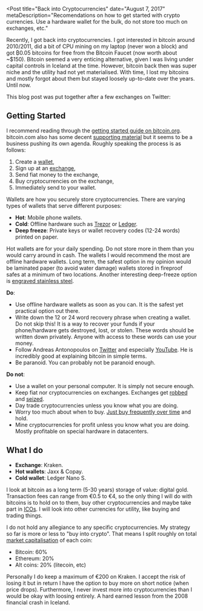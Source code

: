 
<Post
  title="Back into Cryptocurrencies"
  date="August 7, 2017"
  metaDescription="Recomendations on how to get started with crypto currencies.
  Use a hardware wallet for the bulk, do not store too much on exchanges, etc."
>

Recently, I got back into cryptocurrencies. I got interested in bitcoin around 2010/2011, did a bit
of CPU mining on my laptop (never won a block) and got ₿0.05 bitcoins for free from the Bitcoin
Faucet (now worth about ~$150). Bitcoin seemed a very enticing alternative, given I was living under
capital controls in Iceland at the time. However, bitcoin back then was super niche and the utility
had not yet materialised. With time, I lost my bitcoins and mostly forgot about them but stayed
loosely up-to-date over the years. Until now.

This blog post was put together after a few exchanges on Twitter:

<Dither
  src="/images/back-into-cryptocurrencies/tweet.png"
  alt="Tweets that inspired this blog post"
  width={1276}
  height={990}
  webp={true}
/>

## Getting Started
I recommend reading through the [getting started guide on bitcoin.org][0]. bitcoin.com also has
some decent [supporting material][1] but it seems to be a business pushing its own agenda. Roughly
speaking the process is as follows:

1. Create a [wallet][7],
2. Sign up at an [exchange][6],
3. Send fiat money to the exchange,
4. Buy cryptocurrencies on the exchange,
5. Immediately send to your wallet.


Wallets are how you securely store cryptocurrencies. There are varying types of wallets that serve
different purposes:

* **Hot**: Mobile phone wallets.
* **Cold**: Offline hardware such as [Trezor][trezor] or [Ledger][ledger].
* **Deep freeze**: Private keys or wallet recovery codes (12-24 words) printed on paper.

Hot wallets are for your daily spending. Do not store more in them than you would carry around in
cash. The wallets I would recommend the most are offline hardware wallets. Long term, the safest
option in my opinion would be laminated paper (to avoid water damage) wallets stored in fireproof
safes at a minimum of two locations. Another interesting deep-freeze option is
[engraved stainless steel][9].

**Do**:

* Use offline hardware wallets as soon as you can. It is the safest yet practical option out there.
* Write down the 12 or 24 word recovery phrase when creating a wallet. Do not skip this! It is a
way to recover your funds if your phone/hardware gets destroyed, lost, or stolen. These words
should be written down privately. Anyone with access to these words can use your money.
* Follow Andreas Antonopoulos on [Twitter][4] and especially [YouTube][5]. He is incredibly good at
explaining bitcoin in simple terms.
* Be paranoid. You can probably not be paranoid enough.

**Do not**:

* Use a wallet on your personal computer. It is simply not secure enough.
* Keep fiat nor cryptocurrencies on exchanges. Exchanges get [robbed][2] and [seized][3].
* Day trade cryptocurrencies unless you know what you are doing.
* Worry too much about when to buy. [Just buy frequently over time][11] and hold.
* Mine cryptocurrencies for profit unless you know what you are doing. Mostly profitable on special
hardware in datacenters.


## What I do

* **Exchange**: Kraken.
* **Hot wallets**: Jaxx & Copay.
* **Cold wallet**: Ledger Nano S.

I look at bitcoin as a long term (5-30 years) storage of value: digital gold. Transaction fees can
range from €0.5 to €4, so the only thing I will do with bitcoins is to hold on to them, buy other
cryptocurrencies and maybe take part in [ICOs][8]. I will look into other currencies for utility,
like buying and trading things.

I do not hold any allegiance to any specific cryptocurrencies. My strategy so far is more or less
to "buy into crypto". That means I split roughly on total [market capitalisation][10] of each coin:

* Bitcoin: 60%
* Ethereum: 20%
* Alt coins: 20% (litecoin, etc) 

Personally I do keep a maximum of €200 on Kraken. I accept the risk of losing it but in return I
have the option to buy more on short notice (when price drops). Furthermore, I never invest more
into cryptocurrencies than I would be okay with loosing entirely. A hard earned lesson from the
2008 financial crash in Iceland.


[0]: https://bitcoin.org/en/getting-started
[1]: https://www.bitcoin.com/getting-started/
[2]: https://en.wikipedia.org/wiki/Mt._Gox
[3]: https://en.wikipedia.org/wiki/BTC-e
[4]: https://twitter.com/aantonop
[5]: https://www.youtube.com/user/aantonop
[6]: https://bitcoin.org/en/exchanges
[7]: https://bitcoin.org/en/choose-your-wallet
[8]: https://en.wikipedia.org/wiki/Initial_coin_offering
[9]: https://cryptosteel.com/
[10]: https://coinmarketcap.com/charts/
[11]: https://en.wikipedia.org/wiki/Dollar_cost_averaging
[trezor]: https://trezor.io/
[ledger]: https://www.ledgerwallet.com/products/ledger-nano-s

</Post>



